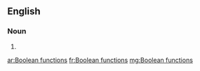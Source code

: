 ==English==

===Noun===
{{head|en|plural}}

# {{plural of|Boolean function|lang=en|nocat=1}}

[[ar:Boolean functions]]
[[fr:Boolean functions]]
[[mg:Boolean functions]]